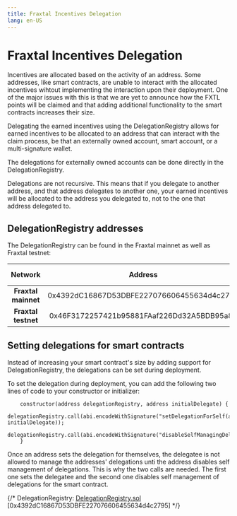 ```yaml
---
title: Fraxtal Incentives Delegation
lang: en-US
---
```


# Fraxtal Incentives Delegation

Incentives are allocated based on the activity of an address. Some addresses, like smart contracts, are unable to interact with the allocated incentives wihtout implementing the interaction upon their deployment. One of the major issues with this is that we are yet to announce how the FXTL points will be claimed and that adding additional functionality to the smart contracts increases their size.

Delegating the earned incentives using the DelegationRegistry allows for earned incentives to be allocated to an address that can interact with the claim process, be that an externally owned account, smart account, or a multi-signature wallet.

The delegations for externally owned accounts can be done directly in the DelegationRegistry.

Delegations are not recursive. This means that if you delegate to another address, and that address delegates to another one, your earned incentives will be allocated to the address you delegated to, not to the one that address delegated to.

## DelegationRegistry addresses

The DelegationRegistry can be found in the Fraxtal mainnet as well as Fraxtal testnet:

|     **Network**     	|                 **Address**                	|                                               **Chain explorer link**                                              	|
|:-------------------:	|:------------------------------------------:	|:------------------------------------------------------------------------------------------------------------------:	|
| **Fraxtal mainnet** 	| 0x4392dC16867D53DBFE227076606455634d4c2795 	|     [Mainnet DelegationRegistry](https://fraxscan.com/address/0x4392dc16867d53dbfe227076606455634d4c2795#code)     	|
| **Fraxtal testnet** 	| 0x46F3172257421b95881FAaf226Dd32A5BDB95a81 	| [Testnet DelegationRegistry](https://holesky.fraxscan.com/address/0x46f3172257421b95881faaf226dd32a5bdb95a81#code) 	|

## Setting delegations for smart contracts

Instead of increasing your smart contract's size by adding support for DelegationRegistry, the delegations can be set during deployment.

To set the delegation during deployment, you can add the following two lines of code to your constructor or initializer:

```solidity
    constructor(address delegationRegistry, address initialDelegate) {
        delegationRegistry.call(abi.encodeWithSignature("setDelegationForSelf(address)", initialDelegate));
        delegationRegistry.call(abi.encodeWithSignature("disableSelfManagingDelegations()"));
    }
```

Once an address sets the delegation for themselves, the delegatee is not allowed to manage the addresses' delegations unti the address disables self management of delegations. This is why the two calls are needed. The first one sets the delegatee and the second one disables self management of delegations for the smart contract.

{/* DelegationRegistry: [DelegationRegistry.sol](https://github.com/FraxFinance/dev-fraxchain-contracts/blob/add-flox-points/src/contracts/flox/DelegationRegistry.sol) [0x4392dC16867D53DBFE227076606455634d4c2795] */}
